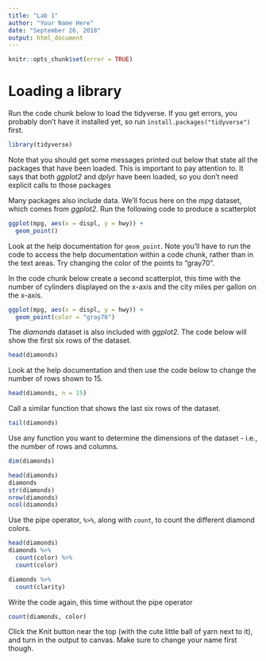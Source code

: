 ```yaml
---
title: "Lab 1"
author: "Your Name Here"
date: "September 26, 2018"
output: html_document
---
```


```r
knitr::opts_chunk$set(error = TRUE)
```

# Loading a library
Run the code chunk below to load the tidyverse. If you get errors, you probably 
don't have it installed yet, so run `install.packages("tidyverse")` first.

```r
library(tidyverse)
```
Note that you should get some messages printed out below that state all the 
packages that have been loaded. This is important to pay attention to. It says
that both *ggplot2* and *dplyr* have been loaded, so you don't need explicit 
calls to those packages 

Many packages also include data. We'll focus here on the *mpg* dataset, which
comes from *ggplot2*. Run the following code to produce a scatterplot 

```r
ggplot(mpg, aes(x = displ, y = hwy)) +
  geom_point()
```

Look at the help documentation for `geom_point`. Note you'll have to run the 
code to access the help documentation within a code chunk, rather than in the
text areas. Try changing the color of the points to "gray70". 

In the code chunk below create a second scatterplot, this time with the number
of cylinders displayed on the x-axis and the city miles per gallon on the 
x-axis.

```r
ggplot(mpg, aes(x = displ, y = hwy)) +
  geom_point(color = "gray70")
```

The *diamonds* dataset is also included with *ggplot2*. The code below will
show the first six rows of the dataset.

```r
head(diamonds)
```

Look at the help documentation and then use the code below to change the 
number of rows shown to 15.

```r

head(diamonds, n = 15)
```

Call a similar function that shows the last six rows of the dataset.

```r
tail(diamonds)
```

Use any function you want to determine the dimensions of the dataset - i.e., 
the number of rows and columns.

```r
dim(diamonds)

head(diamonds)
diamonds
str(diamonds)
nrow(diamonds)
ncol(diamonds)
```

Use the pipe operator, `%>%`, along with `count`, to count the different
diamond colors. 

```r
head(diamonds)
diamonds %>%
  count(color) %>% 
  count(color)

diamonds %>%
  count(clarity)
```

Write the code again, this time without the pipe operator

```r
count(diamonds, color)
```

Click the Knit button near the top (with the cute little ball of yarn next to
it), and turn in the output to canvas. Make sure to change your name first 
though.
